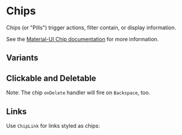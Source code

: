 

<Meta of={ChipStories} />

# Chips

Chips (or "Pills") trigger actions, filter contain, or display information.

See the [Material-UI Chip documentation](https://mui.com/components/chips/) for more information.

## Variants
<Canvas of={ChipStories.Variants} />

## Clickable and Deletable
<Canvas of={ChipStories.Buttons} />

Note: The chip `onDelete` handler will fire on `Backspace`, too.

<Canvas of={ChipStories.Deleteable} />

## Links

Use `ChipLink` for links styled as chips:

<Canvas of={ChipStories.Links} />
